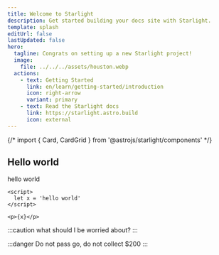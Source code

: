 ```yaml
---
title: Welcome to Starlight
description: Get started building your docs site with Starlight.
template: splash
editUrl: false
lastUpdated: false
hero:
  tagline: Congrats on setting up a new Starlight project!
  image:
    file: ../../../assets/houston.webp
  actions:
    - text: Getting Started
      link: en/learn/getting-started/introduction
      icon: right-arrow
      variant: primary
    - text: Read the Starlight docs
      link: https://starlight.astro.build
      icon: external
---
```


{/* import { Card, CardGrid } from '@astrojs/starlight/components' */}

## Hello world

hello world

```svelte {2} title="Hello.svelte"
<script>
  let x = 'hello world'
</script>

<p>{x}</p>
```

:::caution
what should I be worried about?
:::

:::danger
Do not pass go, do not collect $200
:::
